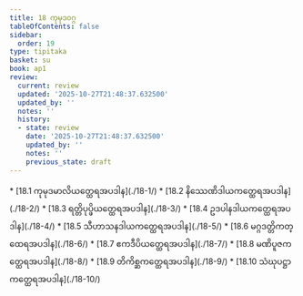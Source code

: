 ```yaml
---
title: 18 ကုမုဒဝဂ္ဂ
tableOfContents: false
sidebar:
  order: 19
type: tipitaka
basket: su
book: ap1
review:
  current: review
  updated: '2025-10-27T21:48:37.632500'
  updated_by: ''
  notes: ''
  history:
  - state: review
    date: '2025-10-27T21:48:37.632500'
    updated_by: ''
    notes: ''
    previous_state: draft
---
```



<ReviewStatus review={frontmatter.review} showDetails={true} />

<HypothesisAnnotation frontmatter={frontmatter} />

<DynamicBreadcrumb />



<TableOfContents book="ap1" section="18">
* [18.1 ကုမုဒမာလိယတ္ထေရအပဒါန](./18-1/)
* [18.2 နိဿေဏိဒါယကတ္ထေရအပဒါန](./18-2/)
* [18.3 ရတ္တိပုပ္ဖိယတ္ထေရအပဒါန](./18-3/)
* [18.4 ဥဒပါနဒါယကတ္ထေရအပဒါန](./18-4/)
* [18.5 သီဟာသနဒါယကတ္ထေရအပဒါန](./18-5/)
* [18.6 မဂ္ဂဒတ္တိကတ္ထေရအပဒါန](./18-6/)
* [18.7 ဧကဒီပိယတ္ထေရအပဒါန](./18-7/)
* [18.8 မဏိပူဇကတ္ထေရအပဒါန](./18-8/)
* [18.9 တိကိစ္ဆကတ္ထေရအပဒါန](./18-9/)
* [18.10 သံဃုပဋ္ဌာကတ္ထေရအပဒါန](./18-10/)
</TableOfContents>